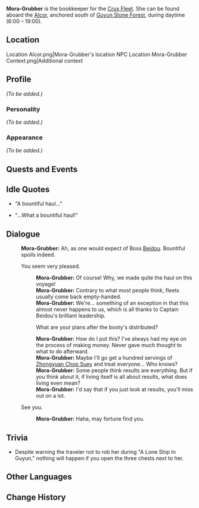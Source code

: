 {{Meta
<!-- REMOVE THIS TEMPLATE AFTER ADDING MISSING INFO -->
|missing_NPC_profile  = yes
}}
{{Character Infobox
|image            = NPC Mora-Grubber.png
|region           = Liyue
|affiliation      = Crux Fleet
|title            = Bookkeeper, Alcor
|type             = NPC
}}
'''Mora-Grubber''' {{Lang|zh=钱眼儿|zh_rm=Qiányǎn'er}} is the bookkeeper for the [[Crux Fleet]]. She can be found aboard the [[Alcor]], anchored south of [[Guyun Stone Forest]], during daytime (6:00 – 19:00).

==Location==
<gallery hideaddbutton="true" captionalign="center">
Location Alcor.png|Mora-Grubber's location
NPC Location Mora-Grubber Context.png|Additional context
</gallery>

==Profile==
<!-- detailed story/lore information goes here -->
''(To be added.)''

===Personality===
''(To be added.)''

===Appearance===
''(To be added.)''

==Quests and Events==
{{Quest Appearances}}

==Idle Quotes==
* "A bountiful haul..."
* {{A|VO Mora-Grubber 01.ogg}} "...What a bountiful haul!"

==Dialogue==
{{Dialogue start}}
:'''Mora-Grubber:''' Ah, as one would expect of Boss [[Beidou]]. Bountiful spoils indeed.
:{{DIcon}} You seem very pleased.
::'''Mora-Grubber:''' Of course! Why, we made quite the haul on this voyage!
::'''Mora-Grubber:''' Contrary to what most people think, fleets usually come back empty-handed.
::'''Mora-Grubber:''' We're... something of an exception in that this almost never happens to us, which is all thanks to Captain Beidou's brilliant leadership.
::{{DIcon}} What are your plans after the booty's distributed?
::'''Mora-Grubber:''' How do I put this? I've always had my eye on the process of making money. Never gave much thought to what to do afterward.
::'''Mora-Grubber:''' Maybe I'll go get a hundred servings of [[Zhongyuan Chop Suey]] and treat everyone... Who knows?
::'''Mora-Grubber:''' Some people think results are everything. But if you think about it, if living itself is all about results, what does living even mean?
::'''Mora-Grubber:''' I'd say that if you just look at results, you'll miss out on a lot.
:{{DIcon}} See you.
::'''Mora-Grubber:''' Haha, may fortune find you.
{{Dialogue end}}

==Trivia==
* Despite warning the traveler not to rob her during "A Lone Ship In Guyun," nothing will happen if you open the three chests next to her.

==Other Languages==
{{Other Languages|default_hidden = 1
|en      = Mora-Grubber
|zhs     = 钱眼儿
|zhs_rm  = Qiányǎn'er
|zht     = 錢眼兒
|zht_rm  = Qiányǎn'er
|ja      = 銭目
|ja_rm   = Sen-me
|ko      = 짠순이
|ko_rm   = Jjansun'i
|es      = La Tacaña Chian
|fr      = Vif-Argent
|ru      = Скупердяй
|th      = Mora-Grubber
|vi      = Máy Đốt Mora
|de      = Silberauge
|id      = Mora-Grubber
|pt      = Avarenta
}}

==Change History==
{{Change History|1.0}}